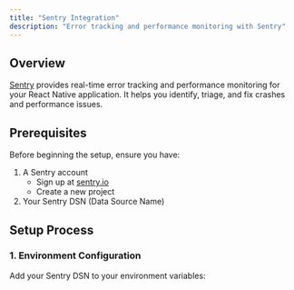 ```yaml
---
title: "Sentry Integration"
description: "Error tracking and performance monitoring with Sentry"
---
```


## Overview

[Sentry](https://sentry.io) provides real-time error tracking and performance monitoring for your React Native application. It helps you identify, triage, and fix crashes and performance issues.

## Prerequisites

Before beginning the setup, ensure you have:

1. A Sentry account
   - Sign up at [sentry.io](https://sentry.io)
   - Create a new project
2. Your Sentry DSN (Data Source Name)

## Setup Process

### 1. Environment Configuration

Add your Sentry DSN to your environment variables: 